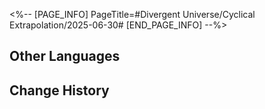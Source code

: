 <%-- [PAGE_INFO]
PageTitle=#Divergent Universe/Cyclical Extrapolation/2025-06-30#
[END_PAGE_INFO] --%>
{{Event
|name              = Cyclical Extrapolation: Scientific Trials
|image             = Event Cyclical Extrapolation Scientific Trials.png
|type              = Cyclical Extrapolation
|time_known        = yes
|time_start        = 2025-06-30 04:00:00
|time_end          = 2025-07-07 03:59:59
}}

{{Cyclical Extrapolation
|boons      = 
|curios     = 
|equations  = 
|trailblaze = 
|rewards    = Relic Remains*30; Lost Crystal*3
|boss_1_1   = Silvermane Lieutenant; Frigid Prowler; Aurumaton Gatekeeper; Howling Casket; Furiae Praetor
|boss_1_2   = Automaton Grizzly (Bug); Frigid Prowler (Bug); Disciples of Sanctus Medicus: Shape Shifter (Bug); Aurumaton Gatekeeper (Bug); Senior Staff: Team Leader (Bug); Dreamjolt Troupe's Beyond Overcooked (Bug); Dreamjolt Troupe's Sweet Gorilla (Bug); "Past Confined and Caged" (Bug); Memory Zone Meme "Shell of Faded Rage" (Bug); Howling Casket (Bug); Furiae Praetor (Bug)
|boss_2_1   = Frigid Prowler (Bug); Aurumaton Gatekeeper (Bug); Memory Zone Meme "Shell of Faded Rage" (Bug); Howling Casket (Bug); Furiae Praetor (Bug)
|boss_2_2   = Svarog (Complete); Abundant Ebon Deer (Complete); Swarm: True Sting (Complete); Argenti (Complete)
|boss_3     = Savage God, Mad King, Incarnation of Strife (Complete)
|rules      = Obtain this week's Preset Constructs upon entering the First Plane
|root       = Divergent Universe: Protean Hero
}}

==Other Languages==
{{Other Languages
|en   = Cyclical Extrapolation: Scientific Trials
|zhs  = 周期演算：科学试炼
|zht  = 週期演算：科學試煉
|ja   = 周期演算：科学的試錬
|ko   = 주기 연산: 과학의 시련
|es   = Cálculo periódico: Pruebas científicas
|fr   = Calcul cyclique&nbsp;: Procès scientifiques
|ru   = Цикличное вычисление: Научные испытания
|th   = การคำนวณแบบรอบ: การทดลองวิทยาศาสตร์
|vi   = Ngoại Suy Chu Kỳ: Thí Luyện Khoa Học
|de   = Zyklische Berechnung: Wissenschaftliche Versuche
|id   = Kalkulasi Siklus: Ujian Sains
|pt   = Extrapolação Cíclica: Testes Científicos
}}

==Change History==
{{Change History|3.3}}